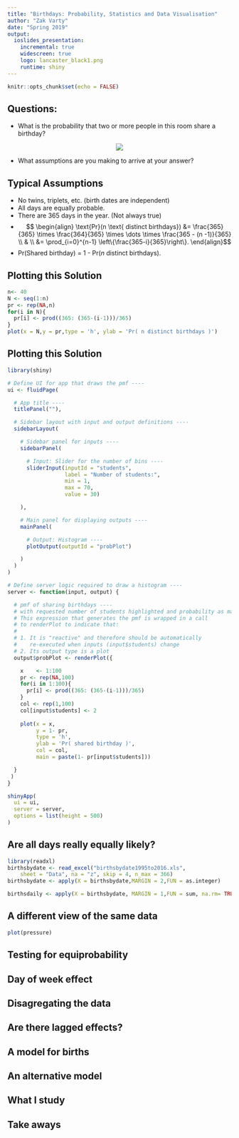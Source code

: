 ---
title: "Birthdays: Probability, Statistics and Data Visualisation"
author: "Zak Varty"
date: "Spring 2019"
output: 
  ioslides_presentation:
    incremental: true
    widescreen: true 
    logo: lancaster_black1.png
    runtime: shiny 
---  

```{r setup, include=FALSE}
knitr::opts_chunk$set(echo = FALSE)
```

## Questions:

 - What is the probability that two or more people in this room share a birthday?

<center>

![](lancaster_black1.png)

</center>
 - What assumptions are you making to arrive at your answer? 


## Typical Assumptions

- No twins, triplets, etc.  (birth dates are independent)
- All days are equally probable. 
- There are 365 days in the year. (Not always true)  
- $$ \begin{align} \text{Pr}(n \text{  distinct birthdays}) &= \frac{365}{365} \times \frac{364}{365} \times \dots \times \frac{365 - (n -1)}{365} \\ 
& \\
&= \prod_{i=0}^{n-1} \left\{\frac{365-i}{365}\right\}. \end{align}$$
- Pr(Shared birthday) = 1 - Pr($n$ distinct birthdays).  

## Plotting this Solution
<div class="centered">
```{r}
n<- 40
N <- seq(1:n)
pr <- rep(NA,n)
for(i in N){
  pr[i] <- prod((365: (365-(i-1)))/365)
}
plot(x = N,y = pr,type = 'h', ylab = 'Pr( n distinct birthdays )')
```
</div>

## Plotting this Solution
```{r}
library(shiny)

# Define UI for app that draws the pmf ----
ui <- fluidPage(

  # App title ----
  titlePanel(""),

  # Sidebar layout with input and output definitions ----
  sidebarLayout(

    # Sidebar panel for inputs ----
    sidebarPanel(

      # Input: Slider for the number of bins ----
      sliderInput(inputId = "students",
                  label = "Number of students:",
                  min = 1,
                  max = 70,
                  value = 30)

    ),

    # Main panel for displaying outputs ----
    mainPanel(

      # Output: Histogram ----
      plotOutput(outputId = "probPlot")

    )
  )
)
```

```{r}
# Define server logic required to draw a histogram ----
server <- function(input, output) {

  # pmf of sharing birthdays ----
  # with requested number of students highlighted and probability as main
  # This expression that generates the pmf is wrapped in a call
  # to renderPlot to indicate that:
  #
  # 1. It is "reactive" and therefore should be automatically
  #    re-executed when inputs (input$students) change
  # 2. Its output type is a plot
  output$probPlot <- renderPlot({

    x    <- 1:100 
    pr <- rep(NA,100)
    for(i in 1:100){
      pr[i] <- prod((365: (365-(i-1)))/365)
    }
    col <- rep(1,100)
    col[input$students] <- 2
    
    plot(x = x,
         y = 1- pr,
         type = 'h',
         ylab = 'Pr( shared birthday )',
         col = col,
         main = paste(1- pr[input$students]))

  }
 )
}
```

```{r}
shinyApp(
  ui = ui,
  server = server,
  options = list(height = 500)
)
```
<!-- <div class="centered"> -->
<!-- ```{r} -->
<!-- n<- 40 -->
<!-- N <- seq(1:n) -->
<!-- pr <- rep(NA,n) -->
<!-- for(i in N){ -->
<!--   pr[i] <- prod((365: (365-(i-1)))/365) -->
<!-- } -->
<!-- plot(x = N,y = 1- pr,type = 'h', ylab = 'Pr( shared birthday )') -->
<!-- ``` -->
<!-- </div> -->

## Are all days really equally likely?

```{r load birth data}
library(readxl)
birthsbydate <- read_excel("birthsbydate1995to2016.xls", 
    sheet = "Data", na = "z", skip = 4, n_max = 366)
birthsbydate <- apply(X = birthsbydate,MARGIN = 2,FUN = as.integer)
```

```{r dail birth data}
birthsdaily <- apply(X = birthsbydate, MARGIN = 1,FUN = sum, na.rm= TRUE)
```

## A different view of the same data

```{r pressure}
plot(pressure)
```

## Testing for equiprobability 


## Day of week effect 

## Disagregating the data 

## Are there lagged effects? 

## A model for births 

## An alternative model 

## What I study 

## Take aways 
